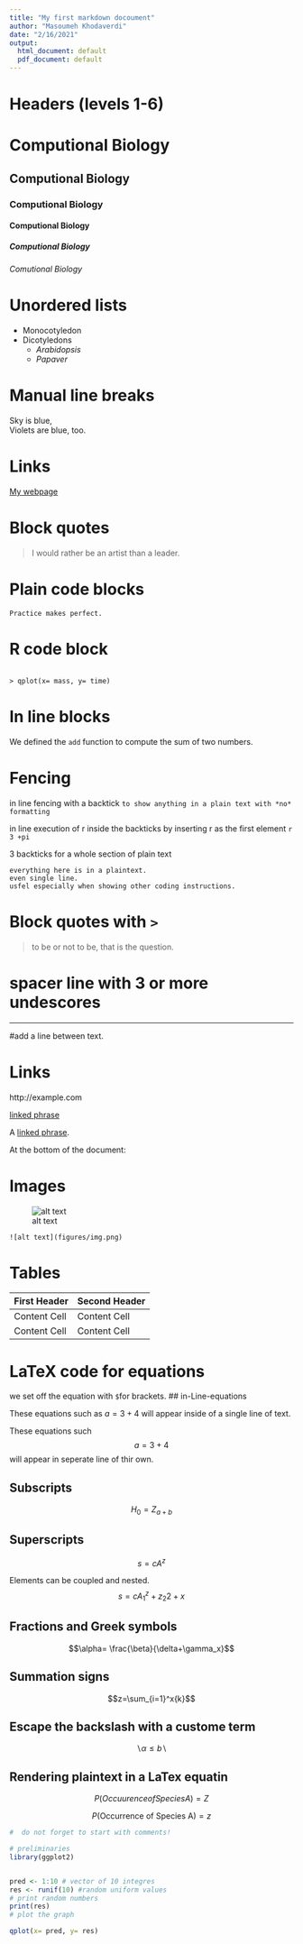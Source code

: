 ```yaml
---
title: "My first markdown docoument"
author: "Masoumeh Khodaverdi"
date: "2/16/2021"
output:
  html_document: default
  pdf_document: default
---
```






# **Headers (levels 1-6)**

# Computional Biology 
## Computional Biology
### Computional Biology
#### Computional Biology
##### Computional Biology
###### Comutional Biology

# **Unordered lists**

* Monocotyledon  
* Dicotyledons 
    + *Arabidopsis* 
    + *Papaver* 
    
    
# **Manual line breaks**   
Sky is blue,   
Violets are blue, too.
   

# **Links**   
[My webpage](home.html)

# **Block quotes**   

> I would rather be an artist than a leader. 

# **Plain code blocks**   

```
Practice makes perfect.
```
# **R code block**   
```

> qplot(x= mass, y= time)
```
# **In line blocks**   

We defined the `add` function to 
compute the sum of two numbers.
    
# Fencing
in line fencing with a backtick `to show anything in a plain text with *no* formatting`

in line execution of r inside the backticks by inserting r as the first element `r 3 +pi`

3 backticks for a whole section of plain text
```
everything here is in a plaintext.
even single line.
usfel especially when showing other coding instructions.
```

# Block quotes with `>`

> to be or not to be, that is the question.

# spacer line with 3 or more undescores


___
#add a line between text.

# Links

http://example.com

[linked phrase](http://example.com)

A [linked phrase][id]. 

At the bottom of the document:

[id]: http://example.com/ "Title"

# Images

![alt text](http://example.com/logo.png)

`![alt text](figures/img.png)`
 
 
# Tables

First Header  | Second Header
------------- | -------------
Content Cell  | Content Cell
Content Cell  | Content Cell

# LaTeX code for equations
 we set off the equation with `$`for brackets.
## in-Line-equations

These equations such  as $a= 3+ 4$ will appear inside of a single line of text. 

These equations such  $$ a= 3+ 4  $$ will appear in seperate line of thir own.


##  Subscripts

$$H_0=Z_{a+b}$$


## Superscripts

$$s= cA^z$$

Elements can be coupled and nested.
$$ s=cA^z_1+z_2{2+ x}$$

##  Fractions and Greek symbols

$$\alpha= \frac{\beta}{\delta+\gamma_x}$$


## Summation signs
$$z=\sum_{i=1}^x{k}$$

##  Escape the backslash with a custome term


$$\backslash \alpha \le b \backslash$$

##  Rendering plaintext in a LaTex equatin

$$P(Occuurence of Species A)= Z$$

$$P(\mbox{Occurrence of Species A})=z$$

```r
#  do not forget to start with comments!

# preliminaries 
library(ggplot2)


pred <- 1:10 # vector of 10 integres
res <- runif(10) #random uniform values
# print random numbers
print(res)
# plot the graph

qplot(x= pred, y= res)

```


 
 



